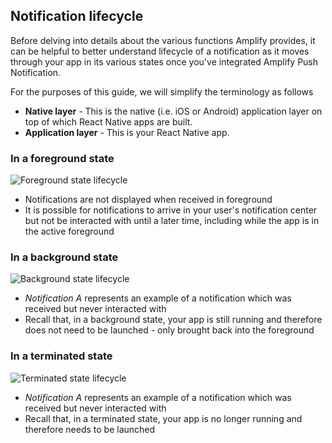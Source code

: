 ## Notification lifecycle

Before delving into details about the various functions Amplify provides, it can be helpful to better understand lifecycle of a notification as it moves through your app in its various states once you've integrated Amplify Push Notification.

For the purposes of this guide, we will simplify the terminology as follows

- **Native layer** - This is the native (i.e. iOS or Android) application layer on top of which React Native apps are built.
- **Application layer** - This is your React Native app.

### In a foreground state

![Foreground state lifecycle](/images/push-notifications/cross-platform-lifecycle/pn-lifecycle-foreground.png)

- Notifications are not displayed when received in foreground
- It is possible for notifications to arrive in your user's notification center but not be interacted with until a later time, including while the app is in the active foreground

### In a background state

![Background state lifecycle](/images/push-notifications/cross-platform-lifecycle/pn-lifecycle-background.png)

- _Notification A_ represents an example of a notification which was received but never interacted with
- Recall that, in a background state, your app is still running and therefore does not need to be launched - only brought back into the foreground

### In a terminated state

![Terminated state lifecycle](/images/push-notifications/cross-platform-lifecycle/pn-lifecycle-terminated.png)

- _Notification A_ represents an example of a notification which was received but never interacted with
- Recall that, in a terminated state, your app is no longer running and therefore needs to be launched
